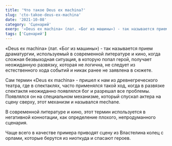 ```yaml
---
title: 'Что такое Deus ex machina?'
slug: 'cto-takoe-deus-ex-machina'
date: '2021-10-08'
category: 'Сценарий'
exerp: '«Deus ex machina» (лат. «Бог из машины») - так называется прием драматургии...'
tags: ['Сценарий']
---
```

«Deus ex machina» (лат. «Бог из машины») - так называется прием драматургии, используемый в современной литературе и кино, когда сложная безвыходная ситуация, в которую попал герой, получает неожиданную развязку, которая не логична, не следует из естественного хода событий и никак ранее не заявлена в сюжете.


Сам термин «Deus ex machina» - пришел к нам из древнегреческого театра, где в спектаклях, часто применялся такой ход, когда в развязке спектакля неожиданно появлялся бог и разрешал все проблемы. Появлялся он на специальном механизме, который спускал актера на сцену сверху, этот механизм и назывался mechane.


В современной литературе и кино, этот термин используется в негативной коннотации, как определение плохого, непродуманного сценария.


Чаще всего в качестве примера приводят сцену из Властелина колец с орлами, которые берутся из ниоткуда и спасают героев.
<VideoYoutube id="iviZR85VMcU" />